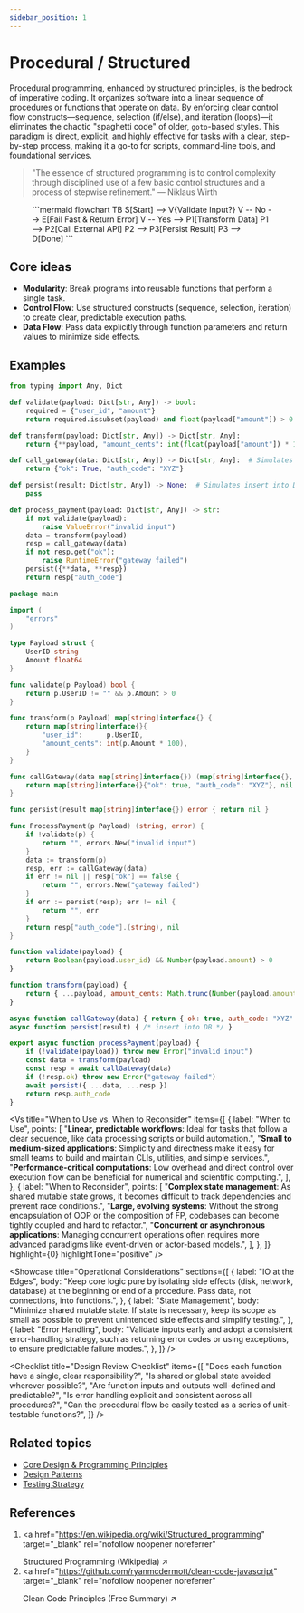 ```yaml
---
sidebar_position: 1
---
```


# Procedural / Structured

Procedural programming, enhanced by structured principles, is the bedrock of imperative coding. It organizes software into a linear sequence of procedures or functions that operate on data. By enforcing clear control flow constructs—sequence, selection (if/else), and iteration (loops)—it eliminates the chaotic "spaghetti code" of older, `goto`-based styles. This paradigm is direct, explicit, and highly effective for tasks with a clear, step-by-step process, making it a go-to for scripts, command-line tools, and foundational services.

> "The essence of structured programming is to control complexity through disciplined use of a few basic control structures and a process of stepwise refinement."
> — Niklaus Wirth


<Figure caption="A typical procedural flow for processing a payment.">
```mermaid
flowchart TB
  S[Start] --> V{Validate Input?}
  V -- No --> E[Fail Fast & Return Error]
  V -- Yes --> P1[Transform Data]
  P1 --> P2[Call External API]
  P2 --> P3[Persist Result]
  P3 --> D[Done]
```
</Figure>

## Core ideas

- **Modularity**: Break programs into reusable functions that perform a single task.
- **Control Flow**: Use structured constructs (sequence, selection, iteration) to create clear, predictable execution paths.
- **Data Flow**: Pass data explicitly through function parameters and return values to minimize side effects.



## Examples

<Tabs groupId="lang" queryString>
  <TabItem value="python" label="Python">

```python title="process_payment.py" showLineNumbers
from typing import Any, Dict

def validate(payload: Dict[str, Any]) -> bool:
    required = {"user_id", "amount"}
    return required.issubset(payload) and float(payload["amount"]) > 0

def transform(payload: Dict[str, Any]) -> Dict[str, Any]:
    return {**payload, "amount_cents": int(float(payload["amount"]) * 100)}

def call_gateway(data: Dict[str, Any]) -> Dict[str, Any]:  # Simulates requests.post(...)
    return {"ok": True, "auth_code": "XYZ"}

def persist(result: Dict[str, Any]) -> None:  # Simulates insert into DB
    pass

def process_payment(payload: Dict[str, Any]) -> str:
    if not validate(payload):
        raise ValueError("invalid input")
    data = transform(payload)
    resp = call_gateway(data)
    if not resp.get("ok"):
        raise RuntimeError("gateway failed")
    persist({**data, **resp})
    return resp["auth_code"]
```

  </TabItem>
  <TabItem value="go" label="Go">

```go title="process_payment.go" showLineNumbers
package main

import (
    "errors"
)

type Payload struct {
    UserID string
    Amount float64
}

func validate(p Payload) bool {
    return p.UserID != "" && p.Amount > 0
}

func transform(p Payload) map[string]interface{} {
    return map[string]interface{}{
        "user_id":      p.UserID,
        "amount_cents": int(p.Amount * 100),
    }
}

func callGateway(data map[string]interface{}) (map[string]interface{}, error) {
    return map[string]interface{}{"ok": true, "auth_code": "XYZ"}, nil
}

func persist(result map[string]interface{}) error { return nil }

func ProcessPayment(p Payload) (string, error) {
    if !validate(p) {
        return "", errors.New("invalid input")
    }
    data := transform(p)
    resp, err := callGateway(data)
    if err != nil || resp["ok"] == false {
        return "", errors.New("gateway failed")
    }
    if err := persist(resp); err != nil {
        return "", err
    }
    return resp["auth_code"].(string), nil
}
```

  </TabItem>
  <TabItem value="node" label="Node.js">

```javascript title="processPayment.js" showLineNumbers
function validate(payload) {
    return Boolean(payload.user_id) && Number(payload.amount) > 0
}

function transform(payload) {
    return { ...payload, amount_cents: Math.trunc(Number(payload.amount) * 100) }
}

async function callGateway(data) { return { ok: true, auth_code: "XYZ" } }
async function persist(result) { /* insert into DB */ }

export async function processPayment(payload) {
    if (!validate(payload)) throw new Error("invalid input")
    const data = transform(payload)
    const resp = await callGateway(data)
    if (!resp.ok) throw new Error("gateway failed")
    await persist({ ...data, ...resp })
    return resp.auth_code
}
```

  </TabItem>
</Tabs>

<Vs
  title="When to Use vs. When to Reconsider"
  items={[
    {
      label: "When to Use",
      points: [
        "**Linear, predictable workflows**: Ideal for tasks that follow a clear sequence, like data processing scripts or build automation.",
        "**Small to medium-sized applications**: Simplicity and directness make it easy for small teams to build and maintain CLIs, utilities, and simple services.",
        "**Performance-critical computations**: Low overhead and direct control over execution flow can be beneficial for numerical and scientific computing.",
      ],
    },
    {
      label: "When to Reconsider",
      points: [
        "**Complex state management**: As shared mutable state grows, it becomes difficult to track dependencies and prevent race conditions.",
        "**Large, evolving systems**: Without the strong encapsulation of OOP or the composition of FP, codebases can become tightly coupled and hard to refactor.",
        "**Concurrent or asynchronous applications**: Managing concurrent operations often requires more advanced paradigms like event-driven or actor-based models.",
      ],
    },
  ]}
  highlight={0}
  highlightTone="positive"
/>

<Showcase
  title="Operational Considerations"
  sections={[
    {
      label: "IO at the Edges",
      body: "Keep core logic pure by isolating side effects (disk, network, database) at the beginning or end of a procedure. Pass data, not connections, into functions.",
    },
    {
      label: "State Management",
      body: "Minimize shared mutable state. If state is necessary, keep its scope as small as possible to prevent unintended side effects and simplify testing.",
    },
    {
      label: "Error Handling",
      body: "Validate inputs early and adopt a consistent error-handling strategy, such as returning error codes or using exceptions, to ensure predictable failure modes.",
    },
  ]}
/>

<Checklist
  title="Design Review Checklist"
  items={[
    "Does each function have a single, clear responsibility?",
    "Is shared or global state avoided wherever possible?",
    "Are function inputs and outputs well-defined and predictable?",
    "Is error handling explicit and consistent across all procedures?",
    "Can the procedural flow be easily tested as a series of unit-testable functions?",
  ]}
/>

## Related topics

- [Core Design & Programming Principles](/docs/core-design-and-programming-principles)
- [Design Patterns](/docs/design-patterns)
- [Testing Strategy](/docs/testing-strategy)

## References

1.  <a
      href="https://en.wikipedia.org/wiki/Structured_programming"
      target="_blank"
      rel="nofollow noopener noreferrer"
    >
      Structured Programming (Wikipedia) ↗️
    </a>
2.  <a
      href="https://github.com/ryanmcdermott/clean-code-javascript"
      target="_blank"
      rel="nofollow noopener noreferrer"
    >
      Clean Code Principles (Free Summary) ↗️
    </a>
